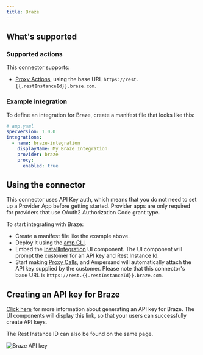 ```yaml
---
title: Braze
---
```

## What's supported

### Supported actions

This connector supports:
- [Proxy Actions](/proxy-actions), using the base URL `https://rest.{{.restInstanceId}}.braze.com`.

### Example integration

To define an integration for Braze, create a manifest file that looks like this:

```YAML
# amp.yaml
specVersion: 1.0.0
integrations:
  - name: braze-integration
    displayName: My Braze Integration
    provider: braze
    proxy:
      enabled: true
```

## Using the connector

This connector uses API Key auth, which means that you do not need to set up a Provider App before getting started. Provider apps are only required for providers that use OAuth2 Authorization Code grant type.

To start integrating with Braze:
- Create a manifest file like the example above.
- Deploy it using the [amp CLI](/cli/overview).
- Embed the [InstallIntegration](/embeddable-ui-components#install-integration) UI component. The UI component will prompt the customer for an API key and Rest Instance Id.
- Start making [Proxy Calls](/proxy-actions), and Ampersand will automatically attach the API key supplied by the customer. Please note that this connector's base URL is `https://rest.{{.restInstanceId}}.braze.com`.

## Creating an API key for Braze

[Click here](https://www.braze.com/docs/api/basics/#creating-rest-api-keys) for more information about generating an API key for Braze. The UI components will display this link, so that your users can successfully create API keys.

The Rest Instance ID can also be found on the same page.

![Braze API key](/images/provider-guides/braze-api-key.png)

